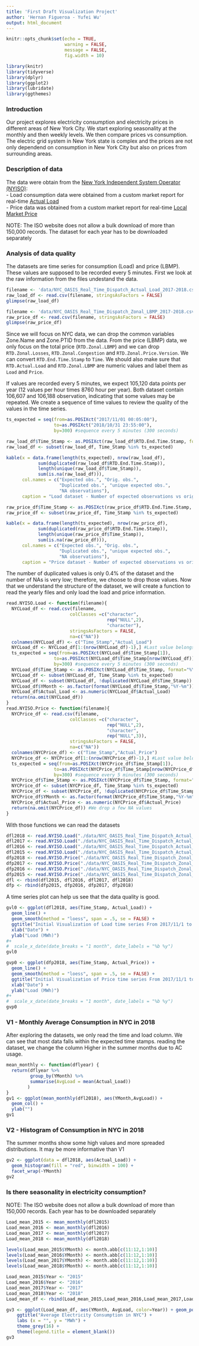```yaml
---
title: 'First Draft Visualization Project'
author: 'Hernan Figueroa - Yufei Wu'
output: html_document
---
```

```r
knitr::opts_chunk$set(echo = TRUE, 
                      warning = FALSE,
                      message = FALSE,
                      fig.width = 10)
```
```r
library(knitr)
library(tidyverse)
library(dplyr)
library(ggplot2)
library(lubridate)
library(ggthemes)
```
### Introduction
Our project explores electricity consumption and electricity prices in different areas of New York City. We start exploring seasonality at the monthly and then weekly levels. We then compare prices vs consumption. The electric grid system in New York state is complex and the prices are not only dependend on consumption in New York City but also on prices from surrounding areas. 

### Description of data

The data were obtain from the [New York Independent System Operator (NYISO)](https://www.nyiso.com/):  
- Load consumption data were obtained from a custom market report for real-time [Actual Load](https://www.nyiso.com/custom-reports?report=rt_actual_load)  
- Price data was obtained from a custom market report for real-time [Local Market Price](https://www.nyiso.com/custom-reports?report=rt_lbmp_zonal)  

NOTE: The ISO website does not allow a bulk download of more than 150,000 records. The dataset for each year has to be downloaded separately


### Analysis of data quality

The datasets are time series for consumption (Load) and price (LBMP). These values are supposed to be recorded every 5 minutes. First we look at the raw information from the files undestand the data.

```r
filename <- 'data/NYC_OASIS_Real_Time_Dispatch_Actual_Load_2017-2018.csv'
raw_load_df <- read.csv(filename, stringsAsFactors = FALSE)
glimpse(raw_load_df)
```
```r
filename <- 'data/NYC_OASIS_Real_Time_Dispatch_Zonal_LBMP_2017-2018.csv'
raw_price_df <- read.csv(filename, stringsAsFactors = FALSE)
glimpse(raw_price_df)
```
Since we will focus on NYC data, we can drop the common variables Zone.Name and Zone.PTID from the data. From the price (LBMP) data, we only focus on the total price (`RTD.Zonal.LBMP`) and we can drop `RTD.Zonal.Losses`, `RTD.Zonal.Congestion` and `RTD.Zonal.Price.Version`.  We can convert `RTD.End.Time.Stamp` to `Time`. We should also make sure that `RTD.Actual.Load` and `RTD.Zonal.LBMP` are numeric values and label them as `Load` and `Price`. 

If values are recorded every 5 minutes, we expect 105,120 data points per year (12 values per hour times 8760 hour per year). Both dataset contain 106,607 and 106,188 observation, indicating that some values may be repeated. We create a sequence of time values to review the quality of the values in the time series.  
```r
ts_expected = seq(from=as.POSIXct("2017/11/01 00:05:00"),
                  to=as.POSIXct("2018/10/31 23:55:00"),
                  by=300) #sequence every 5 minutes (300 seconds)

raw_load_df$Time_Stamp <- as.POSIXct(raw_load_df$RTD.End.Time.Stamp, format="%Y/%m/%d %H:%M:%S")
raw_load_df <- subset(raw_load_df, Time_Stamp %in% ts_expected)

kable(x = data.frame(length(ts_expected), nrow(raw_load_df),
            sum(duplicated(raw_load_df$RTD.End.Time.Stamp)),
            length(unique(raw_load_df$Time_Stamp)),
            sum(is.na(raw_load_df))),
      col.names = c("Expected obs.", "Orig. obs.",
                    "Duplicated obs.", "unique expected obs.",
                    "NA observations"),
      caption = "Load dataset - Number of expected observations vs original number of observations")

raw_price_df$Time_Stamp <- as.POSIXct(raw_price_df$RTD.End.Time.Stamp, format="%Y/%m/%d %H:%M:%S")
raw_price_df <- subset(raw_price_df, Time_Stamp %in% ts_expected)

kable(x = data.frame(length(ts_expected), nrow(raw_price_df),
            sum(duplicated(raw_price_df$RTD.End.Time.Stamp)),
            length(unique(raw_price_df$Time_Stamp)),
            sum(is.na(raw_price_df))),
      col.names = c("Expected obs.", "Orig. obs.",
                    "Duplicated obs.", "unique expected obs.",
                    "NA observations"),
      caption = "Price dataset - Number of expected observations vs original number of observations")
```  

The number of duplicated values is only 0.4% of the dataset and the number of NAs is very low; therefore, we choose to drop those values. Now that we understand the structure of the dataset, we will create a function to read the yearly files and only load the load and price information. 
```r
read.NYISO.Load <- function(filename){
  NYCLoad_df <- read.csv(filename, 
                        colClasses =c("character",
                                      rep("NULL",2),
                                      "character"),
                        stringsAsFactors = FALSE,
                        na=c("NA"))
  colnames(NYCLoad_df) <- c("Time_Stamp","Actual_Load")
  NYCLoad_df <- NYCLoad_df[1:(nrow(NYCLoad_df)-1),] #Last value belongs to next month
  ts_expected = seq(from=as.POSIXct(NYCLoad_df$Time_Stamp[1]),
                  to=as.POSIXct(NYCLoad_df$Time_Stamp[nrow(NYCLoad_df)]),
                  by=300) #sequence every 5 minutes (300 seconds)
  NYCLoad_df$Time_Stamp <- as.POSIXct(NYCLoad_df$Time_Stamp, format="%Y/%m/%d %H:%M:%S")
  NYCLoad_df <- subset(NYCLoad_df, Time_Stamp %in% ts_expected)
  NYCLoad_df <- subset(NYCLoad_df, !duplicated(NYCLoad_df$Time_Stamp))
  NYCLoad_df$YMonth <- as.factor(format(NYCLoad_df$Time_Stamp,"%Y-%m"))
  NYCLoad_df$Actual_Load <- as.numeric(NYCLoad_df$Actual_Load)
  return(na.omit(NYCLoad_df))
}
read.NYISO.Price <- function(filename){
  NYCPrice_df <- read.csv(filename, 
                        colClasses =c("character",
                                      rep("NULL",2),
                                      "character",
                                      rep("NULL",3)),
                        stringsAsFactors = FALSE,
                        na=c("NA"))
  colnames(NYCPrice_df) <- c("Time_Stamp","Actual_Price")
  NYCPrice_df <- NYCPrice_df[1:(nrow(NYCPrice_df)-1),] #Last value belongs to next month
  ts_expected = seq(from=as.POSIXct(NYCPrice_df$Time_Stamp[1]),
                  to=as.POSIXct(NYCPrice_df$Time_Stamp[nrow(NYCPrice_df)]),
                  by=300) #sequence every 5 minutes (300 seconds)
  NYCPrice_df$Time_Stamp <- as.POSIXct(NYCPrice_df$Time_Stamp, format="%Y/%m/%d %H:%M:%S")
  NYCPrice_df <- subset(NYCPrice_df, Time_Stamp %in% ts_expected)
  NYCPrice_df <- subset(NYCPrice_df, !duplicated(NYCPrice_df$Time_Stamp))
  NYCPrice_df$YMonth <- as.factor(format(NYCPrice_df$Time_Stamp,"%Y-%m"))
  NYCPrice_df$Actual_Price <- as.numeric(NYCPrice_df$Actual_Price)
  return(na.omit(NYCPrice_df)) #We drop a few NA values
}
```   

With those functions we can read the datasets
```r
dfl2018 <- read.NYISO.Load("./data/NYC_OASIS_Real_Time_Dispatch_Actual_Load_2017-2018.csv")
dfl2017 <- read.NYISO.Load("./data/NYC_OASIS_Real_Time_Dispatch_Actual_Load_2016-2017.csv")
dfl2016 <- read.NYISO.Load("./data/NYC_OASIS_Real_Time_Dispatch_Actual_Load_2015-2016.csv")
dfl2015 <- read.NYISO.Load("./data/NYC_OASIS_Real_Time_Dispatch_Actual_Load_2014-2015.csv")
dfp2018 <- read.NYISO.Price("./data/NYC_OASIS_Real_Time_Dispatch_Zonal_LBMP_2017-2018.csv")
dfp2017 <- read.NYISO.Price("./data/NYC_OASIS_Real_Time_Dispatch_Zonal_LBMP_2016-2017.csv")
dfp2016 <- read.NYISO.Price("./data/NYC_OASIS_Real_Time_Dispatch_Zonal_LBMP_2015-2016.csv")
dfp2015 <- read.NYISO.Price("./data/NYC_OASIS_Real_Time_Dispatch_Zonal_LBMP_2014-2015.csv")
dfl <- rbind(dfl2015, dfl2016, dfl2017, dfl2018)
dfp <- rbind(dfp2015, dfp2016, dfp2017, dfp2018)


```  

A time series plot can help us see that the data quality is good.

```r
gvl0 <- ggplot(dfl2018, aes(Time_Stamp, Actual_Load)) +
  geom_line() +
  geom_smooth(method = "loess", span = .5, se = FALSE) +
  ggtitle("Initial Visualization of Load time series From 2017/11/1 to 2018/10/31") +
  xlab("Date") +
  ylab("Load (MWh)")
#+
#  scale_x_date(date_breaks = "1 month", date_labels = "%b %y")
gvl0
```
```r
gvp0 <- ggplot(dfp2018, aes(Time_Stamp, Actual_Price)) +
  geom_line() +
  geom_smooth(method = "loess", span = .5, se = FALSE) +
  ggtitle("Initial Visualization of Price time series From 2017/11/1 to 2018/10/31") +
  xlab("Date") +
  ylab("Load (MWh)")
#+
#  scale_x_date(date_breaks = "1 month", date_labels = "%b %y")
gvp0
```

### **V1 - Monthly Average Consumption in NYC in 2018**
After exploring the datasets, we only read the time and load column. We can see that most data falls within the expected time stamps.
reading the dataset, we change the column Higher in the summer months due to AC usage. 
```r
mean_monthly <- function(dflyear) {
  return(dflyear %>%
         group_by(YMonth) %>%
         summarise(AvgLoad = mean(Actual_Load))
        )
}
gv1 <- ggplot(mean_monthly(dfl2018), aes(YMonth,AvgLoad)) +
  geom_col() +
  ylab("")
gv1

```

### **V2 - Histogram of Consumption in NYC in 2018**
The summer months show some high values and more spreaded distributions. It may be more informative than V1
```r
gv2 <- ggplot(data = dfl2018, aes(Actual_Load)) +
  geom_histogram(fill = "red", binwidth = 100) +
  facet_wrap(~YMonth)
gv2
```

### **Is there seasonality in electricity consumption?**

NOTE: The ISO website does not allow a bulk download of more than 150,000 records. Each year has to be downloaded separately
```r
Load_mean_2015 <- mean_monthly(dfl2015)
Load_mean_2016 <- mean_monthly(dfl2016)
Load_mean_2017 <- mean_monthly(dfl2017)
Load_mean_2018 <- mean_monthly(dfl2018)

levels(Load_mean_2015$YMonth) <- month.abb[c(11:12,1:10)]
levels(Load_mean_2016$YMonth) <- month.abb[c(11:12,1:10)]
levels(Load_mean_2017$YMonth) <- month.abb[c(11:12,1:10)]
levels(Load_mean_2018$YMonth) <- month.abb[c(11:12,1:10)]

Load_mean_2015$Year <- "2015"
Load_mean_2016$Year <- "2016"
Load_mean_2017$Year <- "2017"
Load_mean_2018$Year <- "2018"
Load_mean_df <- rbind(Load_mean_2015,Load_mean_2016,Load_mean_2017,Load_mean_2018)

gv3 <- ggplot(Load_mean_df, aes(YMonth, AvgLoad, color=Year)) + geom_point(size=4) + 
    ggtitle("Average Electricity Consumption in NYC") +
    labs (x = "", y = "MWh") +
    theme_grey(16) +
    theme(legend.title = element_blank())
gv3
```
